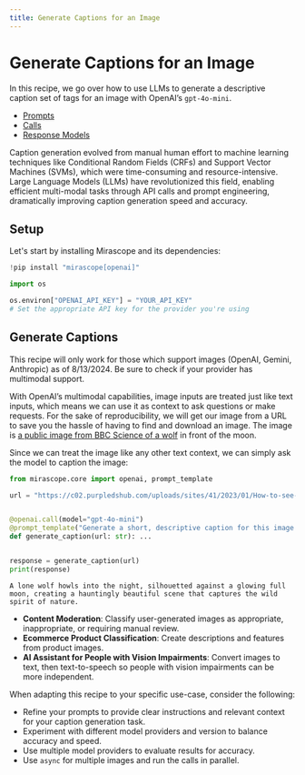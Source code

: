 ```yaml
---
title: Generate Captions for an Image
---
```


# Generate Captions for an Image

In this recipe, we go over how to use LLMs to generate a descriptive caption set of tags for an image with OpenAI’s `gpt-4o-mini`.

<Info title="Mirascope Concepts Used" collapsible={true} defaultCollapsed={true}>
<ul>
<li><a href="/docs/mirascope/learn/prompts/">Prompts</a></li>
<li><a href="/docs/mirascope/learn/calls/">Calls</a></li>
<li><a href="/docs/mirascope/learn/response_models/">Response Models</a></li>
</ul>
</Info>

<Note title="Background">
<p>
Caption generation evolved from manual human effort to machine learning techniques like Conditional Random Fields (CRFs) and Support Vector Machines (SVMs), which were time-consuming and resource-intensive. Large Language Models (LLMs) have revolutionized this field, enabling efficient multi-modal tasks through API calls and prompt engineering, dramatically improving caption generation speed and accuracy.
</p>
</Note>

## Setup

Let's start by installing Mirascope and its dependencies:


```python
!pip install "mirascope[openai]"
```


```python
import os

os.environ["OPENAI_API_KEY"] = "YOUR_API_KEY"
# Set the appropriate API key for the provider you're using
```

## Generate Captions

<Warning title="Warning">
<p>
This recipe will only work for those which support images (OpenAI, Gemini, Anthropic) as of 8/13/2024. Be sure to check if your provider has multimodal support.
</p>
</Warning>


With OpenAI’s multimodal capabilities, image inputs are treated just like text inputs, which means we can use it as context to ask questions or make requests. For the sake of reproducibility, we will get our image from a URL to save you the hassle of having to find and download an image. The image is [a public image from BBC Science of a wolf](https://c02.purpledshub.com/uploads/sites/41/2023/01/How-to-see-the-Wolf-Moon-in-2023--4bb6bb7.jpg?w=1880&webp=1) in front of the moon.

Since we can treat the image like any other text context, we can simply ask the model to caption the image:


```python
from mirascope.core import openai, prompt_template

url = "https://c02.purpledshub.com/uploads/sites/41/2023/01/How-to-see-the-Wolf-Moon-in-2023--4bb6bb7.jpg?w=940&webp=1"


@openai.call(model="gpt-4o-mini")
@prompt_template("Generate a short, descriptive caption for this image: {url:image}")
def generate_caption(url: str): ...


response = generate_caption(url)
print(response)
```

    A lone wolf howls into the night, silhouetted against a glowing full moon, creating a hauntingly beautiful scene that captures the wild spirit of nature.


<Info title="Additional Real-World Examples">
<ul>
<li><b>Content Moderation</b>: Classify user-generated images as appropriate, inappropriate, or requiring manual review.</li>
<li><b>Ecommerce Product Classification</b>: Create descriptions and features from product images.</li>
<li><b>AI Assistant for People with Vision Impairments</b>: Convert images to text, then text-to-speech so people with vision impairments can be more independent.</li>
</ul>
</Info>

When adapting this recipe to your specific use-case, consider the following:

- Refine your prompts to provide clear instructions and relevant context for your caption generation task.
- Experiment with different model providers and version to balance accuracy and speed.
- Use multiple model providers to evaluate results for accuracy.
- Use `async` for multiple images and run the calls in parallel.

